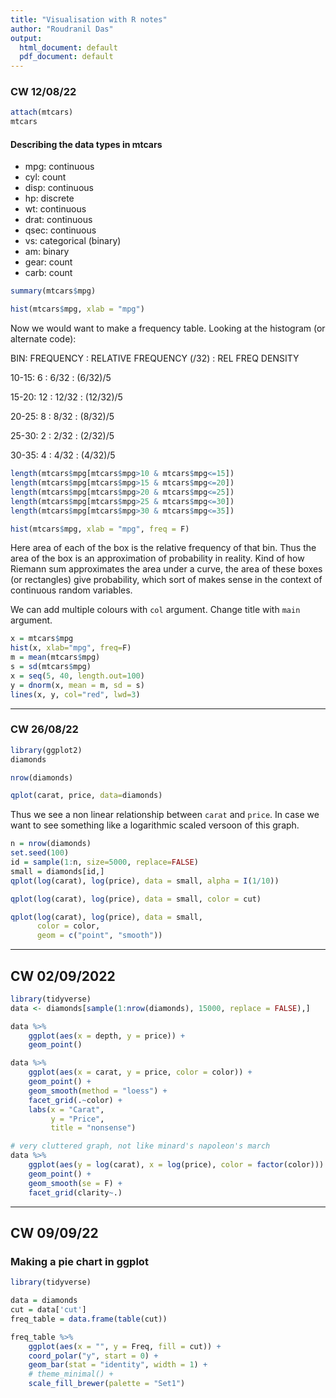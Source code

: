 ---
title: "Visualisation with R notes"
author: "Roudranil Das"
output:
  html_document: default
  pdf_document: default
---
### CW 12/08/22 {-}

```{r}
attach(mtcars)
mtcars
```
#### Describing the data types in mtcars {-}

* mpg: continuous
* cyl: count
* disp: continuous
* hp: discrete
* wt: continuous
* drat: continuous
* qsec: continuous
* vs: categorical (binary)
* am: binary
* gear: count
* carb: count

```{r}
summary(mtcars$mpg)
```
```{r}
hist(mtcars$mpg, xlab = "mpg")
```

Now we would want to make a frequency table. Looking at the histogram (or alternate code):

BIN:   FREQUENCY  :   RELATIVE FREQUENCY (/32)    :   REL FREQ DENSITY

10-15: 6          :   6/32                        :   (6/32)/5

15-20: 12         :   12/32                       :   (12/32)/5

20-25: 8          :   8/32                        :   (8/32)/5

25-30: 2          :   2/32                        :   (2/32)/5

30-35: 4          :   4/32                        :   (4/32)/5

```{r}
length(mtcars$mpg[mtcars$mpg>10 & mtcars$mpg<=15])
length(mtcars$mpg[mtcars$mpg>15 & mtcars$mpg<=20])
length(mtcars$mpg[mtcars$mpg>20 & mtcars$mpg<=25])
length(mtcars$mpg[mtcars$mpg>25 & mtcars$mpg<=30])
length(mtcars$mpg[mtcars$mpg>30 & mtcars$mpg<=35])
```
```{r}
hist(mtcars$mpg, xlab = "mpg", freq = F)
```

Here area of each of the box is the relative frequency of that bin. Thus the area of the box is an approximation of probability in reality. Kind of how Riemann sum approximates the area under a curve, the area of these boxes (or rectangles) give probability, which sort of makes sense in the context of continuous random variables. 

We can add multiple colours with ```col``` argument. Change title with ```main``` argument.

```{r}
x = mtcars$mpg
hist(x, xlab="mpg", freq=F)
m = mean(mtcars$mpg)
s = sd(mtcars$mpg)
x = seq(5, 40, length.out=100)
y = dnorm(x, mean = m, sd = s)
lines(x, y, col="red", lwd=3)
```
-----

### CW 26/08/22

```{r}
library(ggplot2)
diamonds
```

```{r}
nrow(diamonds)
```

```{r, fig=TRUE}
qplot(carat, price, data=diamonds)
```

Thus we see a non linear relationship between `carat` and `price`. In case we want to see something like a logarithmic scaled versoon of this graph.


```{r, fig=TRUE}
n = nrow(diamonds)
set.seed(100)
id = sample(1:n, size=5000, replace=FALSE)
small = diamonds[id,]
qplot(log(carat), log(price), data = small, alpha = I(1/10))
```


```{r, fig=TRUE}
qplot(log(carat), log(price), data = small, color = cut)
```

```{r, fig=TRUE}
qplot(log(carat), log(price), data = small, 
      color = color, 
      geom = c("point", "smooth"))
```

----------

## CW 02/09/2022

```{r, fig=TRUE}
library(tidyverse)
data <- diamonds[sample(1:nrow(diamonds), 15000, replace = FALSE),]
```

```{r}
data %>% 
    ggplot(aes(x = depth, y = price)) +
    geom_point()
```


```{r}
data %>% 
    ggplot(aes(x = carat, y = price, color = color)) +
    geom_point() + 
    geom_smooth(method = "loess") + 
    facet_grid(.~color) + 
    labs(x = "Carat",
         y = "Price",
         title = "nonsense")
```

```{r}
# very cluttered graph, not like minard's napoleon's march
data %>% 
    ggplot(aes(y = log(carat), x = log(price), color = factor(color))) + 
    geom_point() +
    geom_smooth(se = F) + 
    facet_grid(clarity~.)
```


------
## CW 09/09/22

### Making a pie chart in ggplot

```{r}
library(tidyverse)
```
```{r}
data = diamonds
cut = data['cut']
freq_table = data.frame(table(cut))

freq_table %>%
    ggplot(aes(x = "", y = Freq, fill = cut)) + 
    coord_polar("y", start = 0) + 
    geom_bar(stat = "identity", width = 1) +
    # theme_minimal() + 
    scale_fill_brewer(palette = "Set1")
    
```

